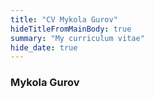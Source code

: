 ```yaml
---
title: "CV Mykola Gurov"
hideTitleFromMainBody: true
summary: "My curriculum vitae"
hide_date: true
---
```


### Mykola Gurov

<DetailsHeader hidden />
<SummaryBullets />


---

##### Tech

Kotlin (back-end) · Java · React · Go · Postgres · Docker · Playwright · GCP (BigQuery, PubSub) · Typescript · Kafka · AWS (DynamoDB, SNS/SQS) · Kubernetes · Jupyter (python)

---

##### Work

jan 2021-now [iptiQ](https://www.iptiq.com/) Hoofddorp NL - insuretech

Product Engineer. My primary role across has been to streamline technical support operations and align the quality of deliverables with the transition from startup to scale-up mode.

CIL team - **Customer support platform** with capabilities for policy administration, call routing, SMS, email, task management. Introduced a **full-stack approach** to the previously silo'ed (Front- v Back-end) team. Regained control over a sizeable legacy React.js application by redesigning the test strategy towards [comprehensive and meaningful test coverage](/talks/app-testing-with-playwright/). Shifted the team focus towards the user satisfaction and early problem detection with **UI observability**. Introduced python jupyter notebooks as an OPS tool. 

Joined **Integrations** team to build an interface with Dutch road authorities ([RDW](https://www.rdw.nl/) and [Roydata](https://www.seps.nl/roy-data/)). Broke the team paralysis in the face of seemingly insurmountable ambiguity in requirements. Readjusted the delivery process into an iterative one with early business stakeholders involvement.

**Payments** team - coached to improve the reliability of the transaction processing in a distributed environment. Led refactoring for more transparent processing of payments. Introduced team-owned UIs that drastically improved technical operational support efficiency. Sped up delivery process from once in months to continuous deployment. 

---

2015-2020 [bol.com](https://bol.com) Utrecht NL - e-commerce

Informal **liaison and advocate** between feature and platform / DX teams. Transition from Oracle-backed monoliths to Java and Kotlin microservices. From on-premise to cloud (GCP). Created popular dev tools (internal with Go and React).

Teams & domains: 

A **data-in-flight** platform team building bridge between operational and data-lake databases. Joined to develop and spread in usage a custom built **continuous data quality monitoring** tool. Built a tailored automated testing process that allowed to practice near continuous delivery to numerous installations across the organization. 

Purchasing & Supplier accounting. Recovered the domain from technical downfall. Brought **testing and observability** practices to the level that allowed to move to **[trunk-based continuous delivery development](/talks/trunk-based-delivery/)**. Designed and built cross-dock service in close iterative collaboration with business stakeholders, featuring custom-built UIs for requirements analysis and observability, as well as [extensive testing on production via gradual process takeover](/talks/testing-on-production/). 

Landed at "logistics via bol" - a "startup withing a large organization" partner delivery program similar to the "Fulfillment by Amazon". A "tech excellence" team spearheading migration to microservices and from oracle to postgres. Revolutionized dev testing by shortening feedback loops with docker.


<span class="no-print">[more about the great time at bol...](/about/bol)</span>

---

2011 apr - 2015 [TomTom](https://www.tomtom.com) Amsterdam NL - navigation

Working with high load, distributed services environment. Cross-services refactorings. First successful visualizations for internal business stakeholders ([GWT](https://en.wikipedia.org/wiki/Google_Web_Toolkit), later angular). 

----

Before 2011 - Kyiv, UA. <span class="no-print">See LinkedIn ⤵️</span>

<span class="print-only">https://www.linkedin.com/in/mgurov</span>

In particular, 2005 - 2011 [Encodify](https://www.encodify.com/) - grew to Team Lead while developing a creative media workflow platform with rich customization and numerous on-premise deployments.  


